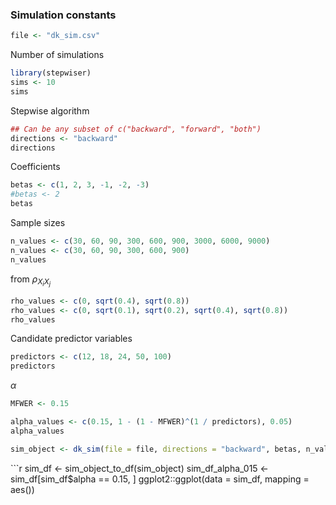 ### Simulation constants

```r
file <- "dk_sim.csv"
```

Number of simulations
```r
library(stepwiser)
sims <- 10
sims
```

Stepwise algorithm
```r
## Can be any subset of c("backward", "forward", "both")
directions <- "backward"
directions
```

Coefficients
```r
betas <- c(1, 2, 3, -1, -2, -3)
#betas <- 2
betas

```

Sample sizes

```r
n_values <- c(30, 60, 90, 300, 600, 900, 3000, 6000, 9000)
n_values <- c(30, 60, 90, 300, 600, 900)
n_values

```

from $\rho_{X_{i}X_{j}}$

```r
rho_values <- c(0, sqrt(0.4), sqrt(0.8))
rho_values <- c(0, sqrt(0.1), sqrt(0.2), sqrt(0.4), sqrt(0.8))
rho_values

```
Candidate predictor variables
```r
predictors <- c(12, 18, 24, 50, 100)
predictors

```

$\alpha$
```r
MFWER <- 0.15

alpha_values <- c(0.15, 1 - (1 - MFWER)^(1 / predictors), 0.05)
alpha_values

```

```r
sim_object <- dk_sim(file = file, directions = "backward", betas, n_values, alpha_values, rho_values, predictors, sims = sims, rnorm, 0, 0.2)

```

```r
sim_df <- sim_object_to_df(sim_object)
sim_df_alpha_015 <- sim_df[sim_df$alpha == 0.15, ]
ggplot2::ggplot(data = sim_df, mapping = aes())